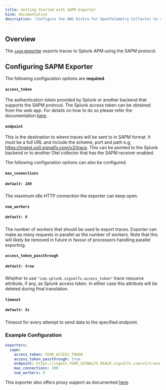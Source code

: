 ```yaml
---
title: Getting Started with SAPM Exporter
kind: documentation
description: 'Configure the AWS Distro for OpenTelemetry Collector to send traces to Splunk APM'
---
```


## Overview

The [`sapm` exporter](https://github.com/open-telemetry/opentelemetry-collector-contrib/tree/master/exporter/sapmexporter) exports traces to Splunk APM using the SAPM protocol.

## Configuring SAPM Exporter

The following configuration options are **required**.

#### `access_token`

The authentication token provided by Splunk or another backend that supports the SAPM protocol. The Splunk access token can be obtained from the web app. For details on how to do so please refer the documentation [here](https://docs.signalfx.com/en/latest/admin-guide/tokens.html#access-tokens).

#### `endpoint`

This is the destination to where traces will be sent to in SAPM format. It must be a full URL and include the scheme, port and path e.g, https://ingest.us0.signalfx.com/v2/trace. This can be pointed to the Splunk backend or to another Otel collector that has the SAPM receiver enabled.

The following configuration options can also be configured.

#### `max_connections`

##### `default: 100`

The maximum idle HTTP connection the exporter can keep open.

#### `num_workers`

##### `default: 8`

The number of workers that should be used to export traces. Exporter can make as many requests in parallel as the number of workers. Note that this will likely be removed in future in favour of processors handling parallel exporting.

#### `access_token_passthrough`

##### `default: true`

Whether to use `"com.splunk.signalfx.access_token"` trace resource attribute, if any, as Splunk access token.  In either case this attribute will be deleted during final translation.


#### `timeout`

##### `default: 5s`

Timeout for every attempt to send data to the specified endpoint.

### Example Configuration

```yaml
exporters:
  sapm:
    access_token: YOUR_ACCESS_TOKEN
    access_token_passthrough: true
    endpoint: https://ingest.YOUR_SIGNALFX_REALM.signalfx.com/v2/trace
    max_connections: 100
    num_workers: 8
```

This exporter also offers proxy support as documented [here](https://github.com/open-telemetry/opentelemetry-collector/tree/master/exporter#proxy-support).
